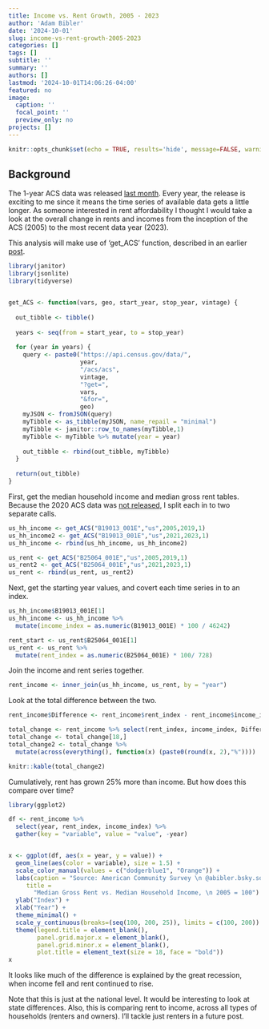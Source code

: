 ```yaml
---
title: Income vs. Rent Growth, 2005 - 2023
author: 'Adam Bibler'
date: '2024-10-01'
slug: income-vs-rent-growth-2005-2023
categories: []
tags: []
subtitle: ''
summary: ''
authors: []
lastmod: '2024-10-01T14:06:26-04:00'
featured: no
image:
  caption: ''
  focal_point: ''
  preview_only: no
projects: []
---
```


```r
knitr::opts_chunk$set(echo = TRUE, results='hide', message=FALSE, warning=FALSE)
```

## Background

The 1-year ACS data was released [last month](https://www.census.gov/newsroom/press-kits/2024/acs-1-year-estimates.html). Every year, the release is exciting to me since it means the time series of available data gets a little longer. As someone interested in rent affordability I thought I would take a look at the overall change in rents and incomes from the inception of the ACS (2005) to the most recent data year (2023).

This analysis will make use of 'get_ACS' function, described in an earlier [post](../a-very-simple-function-for-getting-census-acs-data-into-r/).

```r
library(janitor)
library(jsonlite)
library(tidyverse)


get_ACS <- function(vars, geo, start_year, stop_year, vintage) {
  
  out_tibble <- tibble()
  
  years <- seq(from = start_year, to = stop_year)
  
  for (year in years) {
    query <- paste0("https://api.census.gov/data/",
                    year,
                    "/acs/acs",
                    vintage,
                    "?get=",
                    vars,
                    "&for=",
                    geo)
    myJSON <- fromJSON(query)
    myTibble <- as_tibble(myJSON, name_repail = "minimal")
    myTibble <- janitor::row_to_names(myTibble,1)
    myTibble <- myTibble %>% mutate(year = year)
    
    out_tibble <- rbind(out_tibble, myTibble)
  }
  
  return(out_tibble)
}
```

First, get the median household income and median gross rent tables. Because the 2020 ACS data was [not released](https://www.census.gov/newsroom/press-releases/2021/changes-2020-acs-1-year.html), I split each in to two separate calls.

```r
us_hh_income <- get_ACS("B19013_001E","us",2005,2019,1)
us_hh_income2 <- get_ACS("B19013_001E","us",2021,2023,1)
us_hh_income <- rbind(us_hh_income, us_hh_income2)

us_rent <- get_ACS("B25064_001E","us",2005,2019,1)
us_rent2 <- get_ACS("B25064_001E","us",2021,2023,1)
us_rent <- rbind(us_rent, us_rent2)
```
Next, get the starting year values, and covert each time series in to an index.

```r
us_hh_income$B19013_001E[1]
us_hh_income <- us_hh_income %>%
  mutate(income_index = as.numeric(B19013_001E) * 100 / 46242)

rent_start <- us_rent$B25064_001E[1]
us_rent <- us_rent %>% 
  mutate(rent_index = as.numeric(B25064_001E) * 100/ 728)
```
Join the income and rent series together.

```r
rent_income <- inner_join(us_hh_income, us_rent, by = "year")
```

Look at the total difference between the two.

```r
rent_income$Difference <- rent_income$rent_index - rent_income$income_index

total_change <- rent_income %>% select(rent_index, income_index, Difference)
total_change <- total_change[18,]
total_change2 <- total_change %>%
  mutate(across(everything(), function(x) (paste0(round(x, 2),"%"))))

knitr::kable(total_change2)
```

Cumulatively, rent has grown 25% more than income. But how does this compare over time?


```r
library(ggplot2)

df <- rent_income %>%
  select(year, rent_index, income_index) %>%
  gather(key = "variable", value = "value", -year)


x <- ggplot(df, aes(x = year, y = value)) +
  geom_line(aes(color = variable), size = 1.5) +
  scale_color_manual(values = c("dodgerblue1", "Orange")) +
  labs(caption = "Source: American Community Survey \n @abibler.bsky.social",
     title =
       "Median Gross Rent vs. Median Household Income, \n 2005 = 100") +
  ylab("Index") +
  xlab("Year") +
  theme_minimal() +
  scale_y_continuous(breaks=(seq(100, 200, 25)), limits = c(100, 200)) +
  theme(legend.title = element_blank(),
        panel.grid.major.x = element_blank(),
        panel.grid.minor.x = element_blank(),
        plot.title = element_text(size = 18, face = "bold"))
x
```

It looks like much of the difference is explained by the great recession, when income fell and rent continued to rise.

Note that this is just at the national level. It would be interesting to look at state differences. Also, this is comparing rent to income, across all types of households (renters and owners). I'll tackle just renters in a future post.